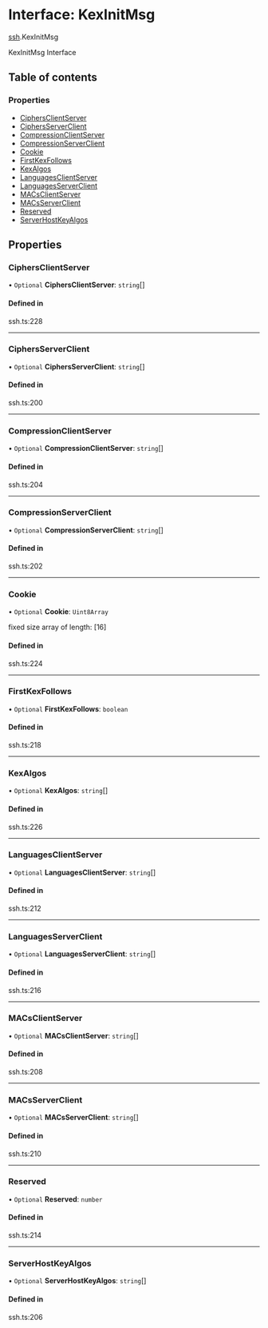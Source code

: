 # Interface: KexInitMsg

[ssh](/templates/protocols/javascript/modules/ssh).KexInitMsg

KexInitMsg Interface

## Table of contents

### Properties

- [CiphersClientServer](/templates/protocols/javascript/modules/ssh.KexInitMsg#ciphersclientserver)
- [CiphersServerClient](/templates/protocols/javascript/modules/ssh.KexInitMsg#ciphersserverclient)
- [CompressionClientServer](/templates/protocols/javascript/modules/ssh.KexInitMsg#compressionclientserver)
- [CompressionServerClient](/templates/protocols/javascript/modules/ssh.KexInitMsg#compressionserverclient)
- [Cookie](/templates/protocols/javascript/modules/ssh.KexInitMsg#cookie)
- [FirstKexFollows](/templates/protocols/javascript/modules/ssh.KexInitMsg#firstkexfollows)
- [KexAlgos](/templates/protocols/javascript/modules/ssh.KexInitMsg#kexalgos)
- [LanguagesClientServer](/templates/protocols/javascript/modules/ssh.KexInitMsg#languagesclientserver)
- [LanguagesServerClient](/templates/protocols/javascript/modules/ssh.KexInitMsg#languagesserverclient)
- [MACsClientServer](/templates/protocols/javascript/modules/ssh.KexInitMsg#macsclientserver)
- [MACsServerClient](/templates/protocols/javascript/modules/ssh.KexInitMsg#macsserverclient)
- [Reserved](/templates/protocols/javascript/modules/ssh.KexInitMsg#reserved)
- [ServerHostKeyAlgos](/templates/protocols/javascript/modules/ssh.KexInitMsg#serverhostkeyalgos)

## Properties

### CiphersClientServer

• `Optional` **CiphersClientServer**: `string`[]

#### Defined in

ssh.ts:228

___

### CiphersServerClient

• `Optional` **CiphersServerClient**: `string`[]

#### Defined in

ssh.ts:200

___

### CompressionClientServer

• `Optional` **CompressionClientServer**: `string`[]

#### Defined in

ssh.ts:204

___

### CompressionServerClient

• `Optional` **CompressionServerClient**: `string`[]

#### Defined in

ssh.ts:202

___

### Cookie

• `Optional` **Cookie**: `Uint8Array`

fixed size array of length: [16]

#### Defined in

ssh.ts:224

___

### FirstKexFollows

• `Optional` **FirstKexFollows**: `boolean`

#### Defined in

ssh.ts:218

___

### KexAlgos

• `Optional` **KexAlgos**: `string`[]

#### Defined in

ssh.ts:226

___

### LanguagesClientServer

• `Optional` **LanguagesClientServer**: `string`[]

#### Defined in

ssh.ts:212

___

### LanguagesServerClient

• `Optional` **LanguagesServerClient**: `string`[]

#### Defined in

ssh.ts:216

___

### MACsClientServer

• `Optional` **MACsClientServer**: `string`[]

#### Defined in

ssh.ts:208

___

### MACsServerClient

• `Optional` **MACsServerClient**: `string`[]

#### Defined in

ssh.ts:210

___

### Reserved

• `Optional` **Reserved**: `number`

#### Defined in

ssh.ts:214

___

### ServerHostKeyAlgos

• `Optional` **ServerHostKeyAlgos**: `string`[]

#### Defined in

ssh.ts:206
